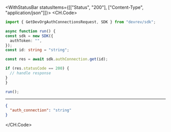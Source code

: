 

<WithStatusBar statusItems={[["Status", "200"], ["Content-Type", "application/json"]]}>
  <CH.Code>
  ```typescript Get.ts
  import { GetDevOrgAuthConnectionsRequest, SDK } from "devrev/sdk";

async function run() {
  const sdk = new SDK({
    authToken: "",
  });
const id: string = "string";

  const res = await sdk.authConnection.get(id);

  if (res.statusCode == 200) {
    // handle response
  }
}

run();
  ```
  ---

  ```json Example Response
  {
    "auth_connection": "string"
  }
  ```
  </CH.Code>
</WithStatusBar>
